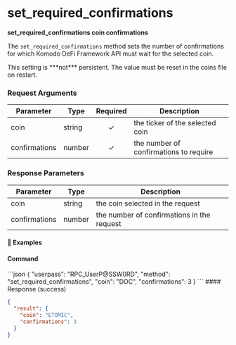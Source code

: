 
# set\_required\_confirmations

**set\_required\_confirmations coin confirmations**

The `set_required_confirmations` method sets the number of confirmations for which Komodo DeFi Framework API must wait for the selected coin.

<Note>
  This setting is ***not*** persistent. The value must be reset in the coins file on restart.
</Note>

### Request Arguments

| Parameter     | Type   | Required | Description                            |
| ------------- | ------ | :------: | -------------------------------------- |
| coin          | string |     ✓    | the ticker of the selected coin        |
| confirmations | number |     ✓    | the number of confirmations to require |

### Response Parameters

| Parameter     | Type   | Description                                |
| ------------- | ------ | ------------------------------------------ |
| coin          | string | the coin selected in the request           |
| confirmations | number | the number of confirmations in the request |

#### 📌 Examples

#### Command

<CodeGroup title="" tag="POST" label="set_required_confirmations" mm2MethodDecorate="true">
  ```json
  {
    "userpass": "RPC_UserP@SSW0RD",
    "method": "set_required_confirmations",
    "coin": "DOC",
    "confirmations": 3
  }
  ```
</CodeGroup>

<CollapsibleSection expandedText="Hide Response" collapsedText="Show Response">
  #### Response (success)

  ```json
  {
    "result": {
      "coin": "ETOMIC",
      "confirmations": 3
    }
  }
  ```
</CollapsibleSection>
